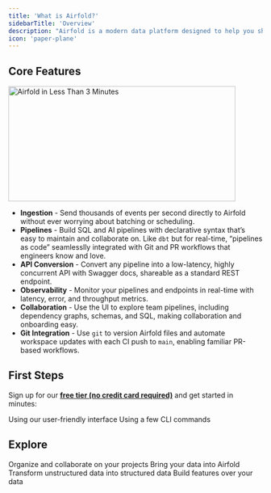 ```yaml
---
title: 'What is Airfold?'
sidebarTitle: 'Overview'
description: "Airfold is a modern data platform designed to help you ship real-time analytics faster than any data stack you've used before.<br /><br />Airfold makes it easy to ingest your batch and streaming data, use SQL to aggregate and join that data, and have the results instantly available as APIs."
icon: 'paper-plane'
---
```


## Core Features
<a href="https://airfold.wistia.com/medias/ykdztm2tif?wvideo=ykdztm2tif"><img src="https://embed-ssl.wistia.com/deliveries/f77807fc1ad8ee31d5ff1415fe67bd12.jpg?image_crop_resized=900x456&image_play_button=true&image_play_button_size=2x&image_play_button_color=bd2e51e0" alt="Airfold in Less Than 3 Minutes" width="450" height="228" /></a>
- **Ingestion** - Send thousands of events per second directly to Airfold without ever worrying about batching or scheduling.
- **Pipelines** - Build SQL and AI pipelines with declarative syntax that’s easy to maintain and collaborate on. Like `dbt` but for real-time, “pipelines as code” seamlesslly integrated with Git and PR workflows that engineers know and love.
- **API Conversion** - Convert any pipeline into a low-latency, highly concurrent API with Swagger docs, shareable as a standard REST endpoint.
- **Observability** - Monitor your pipelines and endpoints in real-time with latency, error, and throughput metrics.
- **Collaboration** - Use the UI to explore team pipelines, including dependency graphs, schemas, and SQL, making collaboration and onboarding easy.
- **Git Integration** - Use `git` to version Airfold files and automate workspace updates with each CI push to `main`, enabling familiar PR-based workflows.

## First Steps

Sign up for our [**free tier (no credit card required)**](https://app.airfold.co/) and get started in minutes:

<CardGroup cols={2}>
  <Card
    title="Quickstart (UI)"
    icon="laptop"
    href="/quickstart_ui"
  >
    Using our user-friendly interface
  </Card>
  <Card
    title="Quickstart (CLI)"
    icon="code"
    href="/quickstart_cli"
  >
    Using a few CLI commands
  </Card>
</CardGroup>

## Explore
<CardGroup cols={2}>
  <Card
    title="Workspaces"
    icon="folder-tree"
    href="/ui/workspaces"
  >
    Organize and collaborate on your projects
  </Card>
  <Card
    title="Sources"
    icon="database"
    href="/ui/sources"
  >
    Bring your data into Airfold
  </Card>
  <Card
    title="AI Tables"
    icon="table-layout"
    href="/ui/ai_tables"
  >
    Transform unstructured data into structured data
  </Card>
  <Card
    title="Queries"
    icon="magnifying-glass"
    href="/ui/queries"
  >
    Build features over your data
  </Card>
</CardGroup>
